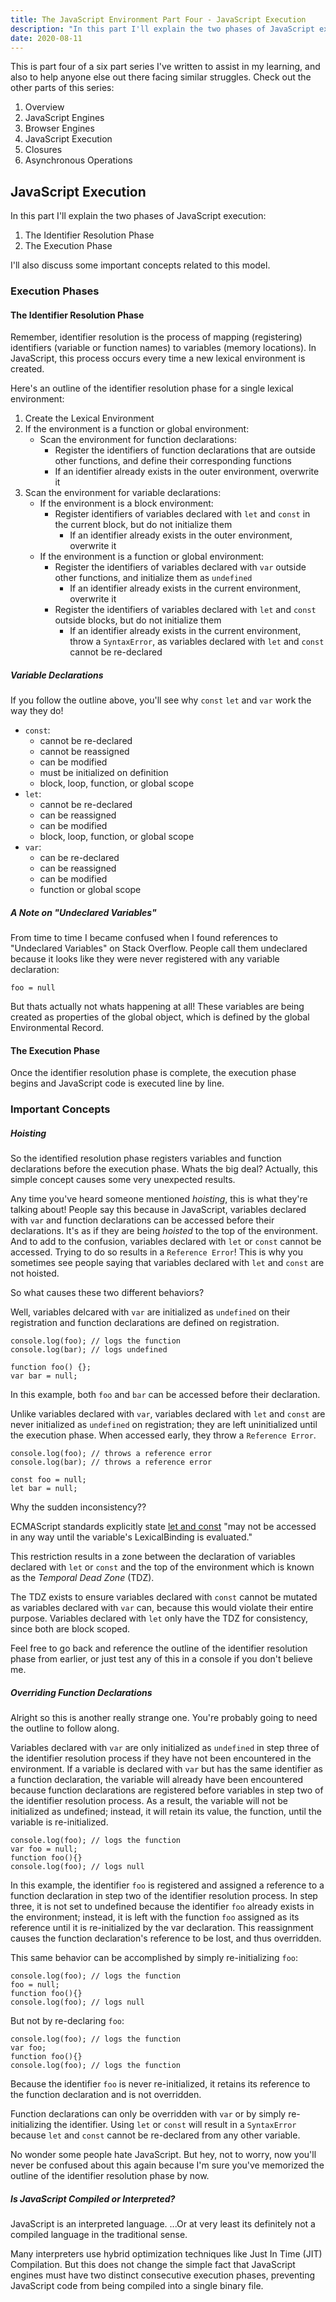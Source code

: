 ```yaml
---
title: The JavaScript Environment Part Four - JavaScript Execution
description: "In this part I'll explain the two phases of JavaScript execution: the Identifier Resolution Phase and the Execution Phase."
date: 2020-08-11
---
```


This is part four of a six part series I've written to assist in my learning, and also to help anyone else out there facing similar struggles. 
Check out the other parts of this series:

1. <Link to='/posts/javascript-environment-part-one'>Overview</Link>
2. <Link to='/posts/javascript-environment-part-two'>JavaScript Engines</Link>
3. <Link to='/posts/javascript-environment-part-three'>Browser Engines</Link>
4. JavaScript Execution
5. <Link to='/posts/javascript-environment-part-five'>Closures</Link>
6. <Link to='/posts/javascript-environment-part-six'>Asynchronous Operations</Link>

## JavaScript Execution

In this part I'll explain the two phases of JavaScript execution:
1. The Identifier Resolution Phase
2. The Execution Phase

I'll also discuss some important concepts related to this model.

### Execution Phases

#### The Identifier Resolution Phase

Remember, identifier resolution is the process of mapping (registering) identifiers (variable or function names) to variables (memory locations). 
In JavaScript, this process occurs every time a new lexical environment is created. 

Here's an outline of the identifier resolution phase for a single lexical environment:

1. Create the Lexical Environment
2. If the environment is a function or global environment:
   - Scan the environment for function declarations:
     - Register the identifiers of function declarations that are outside other functions, and define their corresponding functions
     - If an identifier already exists in the outer environment, overwrite it
3. Scan the environment for variable declarations:
   - If the environment is a block environment:
     - Register identifiers of variables declared with `let` and `const` in the current block, but do not initialize them
       - If an identifier already exists in the outer environment, overwrite it
   - If the environment is a function or global environment:
     - Register the identifiers of variables declared with `var` outside other functions, and initialize them as `undefined`
       - If an identifier already exists in the current environment, overwrite it
     - Register the identifiers of variables declared with `let` and `const` outside blocks, but do not initialize them
       - If an identifier already exists in the current environment, throw a `SyntaxError`, as variables declared with `let` and `const` cannot be re-declared

##### Variable Declarations

If you follow the outline above, you'll see why `const` `let` and `var` work the way they do!

- `const`: 
  - cannot be re-declared
  - cannot be reassigned
  - can be modified
  - must be initialized on definition
  - block, loop, function, or global scope
- `let`: 
  - cannot be re-declared
  - can be reassigned
  - can be modified
  - block, loop, function, or global scope
- `var`: 
  - can be re-declared
  - can be reassigned
  - can be modified
  - function or global scope

##### A Note on "Undeclared Variables"

From time to time I became confused when I found references to "Undeclared Variables" on Stack Overflow. 
People call them undeclared because it looks like they were never registered with any variable declaration:

`foo = null`

But thats actually not whats happening at all! These variables are being created as properties of the global object, which is defined by the global Environmental Record.

#### The Execution Phase

Once the identifier resolution phase is complete, the execution phase begins and JavaScript code is executed line by line.

### Important Concepts

##### Hoisting

So the identified resolution phase registers variables and function declarations before the execution phase. Whats the big deal? 
Actually, this simple concept causes some very unexpected results. 

Any time you've heard someone mentioned *hoisting*, 
this is what they're talking about! People say this because in JavaScript, variables declared with `var` and function declarations can be accessed before their declarations. 
It's as if they are being *hoisted* to the top of the environment. And to add to the confusion, variables declared with `let` or `const` cannot be accessed. 
Trying to do so results in a `Reference Error`! This is why you sometimes see people saying that variables declared with `let` and `const` are not hoisted.

So what causes these two different behaviors?

Well, variables delcared with `var` are initialized as `undefined` on their registration and function declarations are defined on registration.

```
console.log(foo); // logs the function
console.log(bar); // logs undefined

function foo() {};
var bar = null;
```

In this example, both `foo` and `bar` can be accessed before their declaration. 

Unlike variables declared with `var`, variables declared with `let` and `const` are never initialized as `undefined` on registration; 
they are left uninitialized until the execution phase. When accessed early, they throw a `Reference Error`.

```
console.log(foo); // throws a reference error
console.log(bar); // throws a reference error

const foo = null;
let bar = null;
```

Why the sudden inconsistency??

ECMAScript standards explicitly state [let and const](https://www.ecma-international.org/ecma-262/#sec-let-and-const-declarations) 
"may not be accessed in any way until the variable's LexicalBinding is evaluated."

This restriction results in a zone between the declaration of variables declared with `let` or `const`
 and the top of the environment which is known as the *Temporal Dead Zone* (TDZ). 

The TDZ exists to ensure variables declared with `const` cannot be mutated as variables declared with `var` can, 
because this would violate their entire purpose. Variables declared with `let` only have the TDZ for consistency, since both are block scoped.

Feel free to go back and reference the outline of the identifier resolution phase from earlier, or just test any of this in a console if you don't believe me.

##### Overriding Function Declarations

Alright so this is another really strange one. You're probably going to need the outline to follow along.

Variables declared with `var` are only initialized as `undefined` in step three of the identifier resolution process if they have not been encountered in the environment. 
If a variable is declared with `var` but has the same identifier as a function declaration, 
the variable will already have been encountered because function declarations are registered before variables in step two of the identifier resolution process. 
As a result, the variable will not be initialized as undefined; instead, it will retain its value, the function, until the variable is re-initialized. 

```
console.log(foo); // logs the function
var foo = null;
function foo(){}
console.log(foo); // logs null
```

In this example, the identifier `foo` is registered and assigned a reference to a function declaration in step two of the identifier resolution process. 
In step three, it is not set to undefined because the identifier `foo` already exists in the environment; 
instead, it is left with the function `foo` assigned as its reference until it is re-initialized by the var declaration. 
This reassignment causes the function declaration's reference to be lost, and thus overridden. 

This same behavior can be accomplished by simply re-initializing `foo`:

```
console.log(foo); // logs the function
foo = null;
function foo(){}
console.log(foo); // logs null
```

But not by re-declaring `foo`: 

```
console.log(foo); // logs the function
var foo;
function foo(){}
console.log(foo); // logs the function
```

Because the identifier `foo` is never re-initialized, it retains its reference to the function declaration and is not overridden. 

Function declarations can only be overridden with `var` or by simply re-initializing the identifier. 
Using `let` or `const` will result in a `SyntaxError` because `let` and `const` cannot be re-declared from any other variable. 

No wonder some people hate JavaScript. 
But hey, not to worry, now you'll never be confused about this again because I'm sure you've memorized the outline of the identifier resolution phase by now.

##### Is JavaScript Compiled or Interpreted?

JavaScript is an interpreted language. ...Or at very least its definitely not a compiled language in the traditional sense.

Many interpreters use hybrid optimization techniques like Just In Time (JIT) Compilation.
But this does not change the simple fact that JavaScript engines must have two distinct consecutive execution phases, 
preventing JavaScript code from being compiled into a single binary file.
